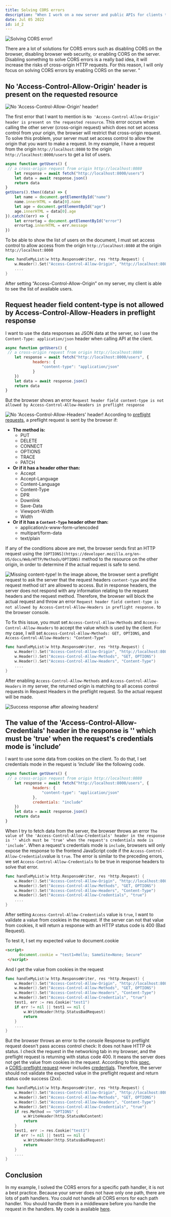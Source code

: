 ```yaml
---
title: Solving CORS errors
description: "When I work on a new server and public APIs for clients to use them. They could work fine on the mobile application or desktop application, but sometimes I get an error “something has been blocked by CORS policy..” when working on a browser. Today, I want to talk about some CORS errors that I got when calling API on the browser."
date: Jul 05 2022
id: id_2
---
```


![Solving CORS error!](/images/sces/cors.png "Solving CORS Errors")

There are a lot of solutions for CORS errors such as disabling CORS on the browser, disabling browser web security, or enabling CORS on the server. Disabling something to solve CORS errors is a really bad idea, it will increase the risks of cross-origin HTTP requests. For this reason, I will only focus on solving CORS errors by enabling CORS on the server. " 

## No 'Access-Control-Allow-Origin' header is present on the requested resource

![No 'Access-Control-Allow-Origin' header!](/images/sces/allow-origin.png "CORS errors")

The first error that I want to mention is `No 'Access-Control-Allow-Origin' header is present on the requested resource`. This error occurs when calling the other server (cross-origin request) which does not set access control from your origin, the browser will restrict that cross-origin request.  To solve this problem, your server must set access control to allow the origin that you want to make a request.  In my example, I have a request from the origin `http://localhost:8080` to the origin `http://localhost:8000/users` to get a list of users.

```jsx
async function getUsers() {
 // a cross-origin request from origin http://localhost:8080
	let response = await fetch("http://localhost:8000/users")
	let data = await response.json()
	return data
}
getUsers().then((data) => {
	let name = document.getElementById("name")
	name.innerHTML = data[0].name
	let age = document.getElementById("age")
	age.innerHTML = data[0].age
}).catch((err) => {
	let errortag = document.getElementById("error")
	errortag.innerHTML = err.message
})
```

To be able to show the list of users on the document, I must set access control to allow access from the origin `http://localhost:8080` at the origin `http://localhost:8000`

```go
func handleMyList(w http.ResponseWriter, res *http.Request) {
	w.Header().Set("Access-Control-Allow-Origin", "http://localhost:8080")
	....
}
```

After setting “Access-Control-Allow-Origin” on my server, my client is able to see the list of available users.

## Request header field content-type is not allowed by Access-Control-Allow-Headers in preflight response

I want to use the data responses as JSON data at the server, so I use the `Content-Type: application/json` header when calling API at the client.

```jsx
async function getUsers() {
 // a cross-origin request from origin http://localhost:8080
	let response = await fetch("http://localhost:8000/users", {
			headers: {
				"content-type": "application/json"
			}
	})
	let data = await response.json()
	return data
}
```

But the browser shows an error `Request header field content-type is not allowed by Access-Control-Allow-Headers in preflight response`

![No 'Access-Control-Allow-Headers' header!](/images/sces/allow-header.png "CORS errors content-type")
According to [preflight requests](https://developer.mozilla.org/en-US/docs/Web/HTTP/CORS#preflighted_requests), a preflight request is sent by the browser if:

- **The method is:**
    - PUT
    - DELETE
    - CONNECT
    - OPTIONS
    - TRACE
    - PATCH
- **Or if it has a header other than:**
    - Accept
    - Accept-Language
    - Content-Language
    - Content-Type
    - DPR
    - Downlink
    - Save-Data
    - Viewport-Width
    - Width
- **Or if it has a `Content-Type` header other than:**
    - application/x-www-form-urlencoded
    - multipart/form-data
    - text/plain

If any of the conditions above are met, the browser sends first an HTTP request using the `[OPTIONS](https://developer.mozilla.org/en-US/docs/Web/HTTP/Methods/OPTIONS)` method to the resource on the other origin, in order to determine if the actual request is safe to send. 

![Missing content-type!](/images/sces/missing-content-type.png "CORS errors content-type request")
In the image above, the browser sent a preflight request to ask the server that the request headers `content-type` and the request method `GET` are allowed to access. But in response headers, the server does not respond with any information relating to the request headers and the request method. Therefore, the browser will block the actual request and throw an error `Request header field content-type is not allowed by Access-Control-Allow-Headers in preflight response.` to the browser console.

To fix this issue, you must set `Access-Control-Allow-Methods` and `Access-Control-Allow-Headers` to accept the value which is used by the client. For my case, I will set `Access-Control-Allow-Methods: GET, OPTIONS`, and `Access-Control-Allow-Headers: "Content-Type"`

```go
func handleMyList(w http.ResponseWriter, res *http.Request) {
	w.Header().Set("Access-Control-Allow-Origin", "http://localhost:8080")
	w.Header().Set("Access-Control-Allow-Methods", "GET, OPTIONS")
	w.Header().Set("Access-Control-Allow-Headers", "Content-Type")
	....
}
```

After enabling `Access-Control-Allow-Methods` and `Access-Control-Allow-Headers` in my server, the returned origin is matching to all access control requests in Request Headers in the preflight request. So the actual request will be made.

![Success response after allowing headers!](/images/sces/after-add-allow-header.png "After allowing headers and methods")
## The value of the 'Access-Control-Allow-Credentials' header in the response is '' which must be 'true' when the request's credentials mode is 'include’

I want to use some data from cookies on the client. To do that, I set credentials mode in the request is ‘include’ like the following code.

```jsx
async function getUsers() {
 // a cross-origin request from origin http://localhost:8080
	let response = await fetch("http://localhost:8000/users", {
			headers: {
				"content-type": "application/json"
			},
			credentials: "include"
	})
	let data = await response.json()
	return data
}
```

When I try to fetch data from the server, the browser throws an error `The value of the 'Access-Control-Allow-Credentials' header in the response is '' which must be 'true' when the request's credentials mode is 'include’`. When a request's credentials mode is `include`, browsers will only expose the response to the frontend JavaScript code if the `Access-Control-Allow-Credentials`value is `true`. The error is similar to the preceding errors, we set `Access-Control-Allow-Credentials` to be true in response headers to solve that error.

```go
func handleMyList(w http.ResponseWriter, res *http.Request) {
	w.Header().Set("Access-Control-Allow-Origin", "http://localhost:8080")
	w.Header().Set("Access-Control-Allow-Methods", "GET, OPTIONS")
	w.Header().Set("Access-Control-Allow-Headers", "Content-Type")
	w.Header().Set("Access-Control-Allow-Credentials", "true")
	....
}
```

After setting `Access-Control-Allow-Credentials` value is `true`, I want to validate a value from cookies in the request. If the server can not that value from cookies, it will return a response with an HTTP status code is 400 (Bad Request).

To test it, I set my expected value to document.cookie

```html
<script>
      document.cookie = "test1=Hello; SameSite=None; Secure"
 </script>
```

And I get the value from cookies in the request

```go
func handleMyList(w http.ResponseWriter, res *http.Request) {
	w.Header().Set("Access-Control-Allow-Origin", "http://localhost:8080")
	w.Header().Set("Access-Control-Allow-Methods", "GET, OPTIONS")
	w.Header().Set("Access-Control-Allow-Headers", "Content-Type")
	w.Header().Set("Access-Control-Allow-Credentials", "true")
	test1, err := res.Cookie("test1")
	if err != nil || test1 == nil {
		w.WriteHeader(http.StatusBadRequest)
		return
	}
	....
}
```

But the browser throws an error to the console Response to preflight request doesn't pass access control check: It does not have HTTP ok status. I check the request in the networking tab in my browser, and the preflight request is returning with status code 400. It means the server does not get the value from cookies in the request. According to this [spec](https://fetch.spec.whatwg.org/#cors-protocol-and-credentials), a [CORS-preflight request](https://fetch.spec.whatwg.org/#cors-preflight-request) never includes [credentials](https://fetch.spec.whatwg.org/#credentials). Therefore, the server should not validate the expected value in the preflight request and return status code success (2xx).

```go
func handleMyList(w http.ResponseWriter, res *http.Request) {
	w.Header().Set("Access-Control-Allow-Origin", "http://localhost:8080")
	w.Header().Set("Access-Control-Allow-Methods", "GET, OPTIONS")
	w.Header().Set("Access-Control-Allow-Headers", "Content-Type")
	w.Header().Set("Access-Control-Allow-Credentials", "true")
	if res.Method == "OPTIONS" {
		w.WriteHeader(http.StatusNoContent)
		return
	}
	test1, err := res.Cookie("test1")
	if err != nil || test1 == nil {
		w.WriteHeader(http.StatusBadRequest)
		return
	}
	....
}
```

## Conclusion

In my example, I solved the CORS errors for a specific path handler, it is not a best practice. Because your server does not have only one path, there are lots of path handlers. You could not handle all CORS errors for each path handler. You should handle them in a middleware before you handle the request in the handlers. My code is available [here](https://github.com/tranhiepqna/solving-cors-erros).
